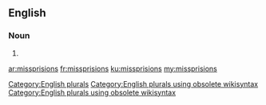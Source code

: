 ==English==

===Noun===
{{head|en}}

# {{plural of|missprision}}

[[Category:English plurals]][[Category:English plurals using obsolete wikisyntax]][[Category:English plurals using obsolete wikisyntax]]

[[ar:missprisions]]
[[fr:missprisions]]
[[ku:missprisions]]
[[my:missprisions]]